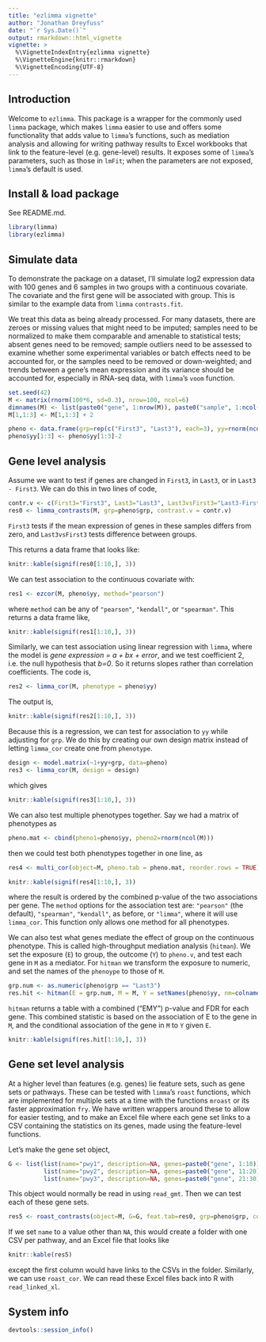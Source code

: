 ```yaml
---
title: "ezlimma vignette"
author: "Jonathan Dreyfuss"
date: "`r Sys.Date()`"
output: rmarkdown::html_vignette
vignette: >
  %\VignetteIndexEntry{ezlimma vignette}
  %\VignetteEngine{knitr::rmarkdown}
  %\VignetteEncoding{UTF-8}
---
```


## Introduction
Welcome to `ezlimma`. This package is a wrapper for the commonly used `limma` package, which makes `limma` easier to use and offers some functionality that adds value to `limma`'s functions, such as mediation analysis and allowing for writing pathway results to Excel workbooks that link to the feature-level (e.g. gene-level) results. It exposes some of `limma`'s parameters, such as those in `lmFit`; when the parameters are not exposed, `limma`'s default is used.

## Install & load package
See README.md.

```r
library(limma)
library(ezlimma)
```

## Simulate data
To demonstrate the package on a dataset, I'll simulate log2 expression data with 100 genes and 6 samples in two groups with a continuous covariate. The covariate and the first gene will be associated with group. This is similar to the example data from `limma` `contrasts.fit`.

We treat this data as being already processed. For many datasets, there are zeroes or missing values that might need to be imputed; samples need to be normalized to make them comparable and amenable to statistical tests; absent genes need to be removed; sample outliers need to be assessed to examine whether some experimental variables or batch effects need to be accounted for, or the samples need to be removed or down-weighted; and trends between a gene's mean expression and its variance should be accounted for, especially in RNA-seq data, with `limma`'s `voom` function.

```r
set.seed(42)
M <- matrix(rnorm(100*6, sd=0.3), nrow=100, ncol=6)
dimnames(M) <- list(paste0("gene", 1:nrow(M)), paste0("sample", 1:ncol(M)))
M[1,1:3] <- M[1,1:3] + 2

pheno <- data.frame(grp=rep(c("First3", "Last3"), each=3), yy=rnorm(ncol(M)), stringsAsFactors = FALSE)
pheno$yy[1:3] <- pheno$yy[1:3]-2
```

## Gene level analysis
Assume we want to test if genes are changed in `First3`, in `Last3`, or in `Last3 - First3`. We can do this in two lines of code,
```r
contr.v <- c(First3="First3", Last3="Last3", Last3vsFirst3="Last3-First3")
res0 <- limma_contrasts(M, grp=pheno$grp, contrast.v = contr.v)
```
`First3` tests if the mean expression of genes in these samples differs from zero, and `Last3vsFirst3` tests difference between groups. 

This returns a data frame that looks like:
```r
knitr::kable(signif(res0[1:10,], 3))
```

We can test association to the continuous covariate with:
```r
res1 <- ezcor(M, pheno$yy, method="pearson")
```

where `method` can be any of `"pearson"`, `"kendall"`, or `"spearman"`. This returns a data frame like,
```r
knitr::kable(signif(res1[1:10,], 3))
```

Similarly, we can test association using linear regression with `limma`, where the model is *gene expression = a + bx + error*, and we test coefficient 2, i.e. the null hypothesis that *b=0*. So it returns slopes rather than correlation coefficients. The code is,
```r
res2 <- limma_cor(M, phenotype = pheno$yy)
```

The output is,
```r
knitr::kable(signif(res2[1:10,], 3))
```

Because this is a regression, we can test for association to `yy` while adjusting for `grp`. We do this by creating our own design matrix instead of letting `limma_cor` create one from `phenotype`.
```r
design <- model.matrix(~1+yy+grp, data=pheno)
res3 <- limma_cor(M, design = design)
```

which gives
```r
knitr::kable(signif(res3[1:10,], 3))
```

We can also test multiple phenotypes together. Say we had a matrix of phenotypes as
```r
pheno.mat <- cbind(pheno1=pheno$yy, pheno2=rnorm(ncol(M)))
```

then we could test both phenotypes together in one line, as
```r
res4 <- multi_cor(object=M, pheno.tab = pheno.mat, reorder.rows = TRUE)
```

```r
knitr::kable(signif(res4[1:10,], 3))
```

where the result is ordered by the combined p-value of the two associations per gene. The `method` options for the association test are: `"pearson"` (the default), `"spearman"`, `"kendall"`, as before, or `"limma"`, where it will use `limma_cor`. This function only allows one method for all phenotypes.

We  can also test what genes mediate the effect of group on the continuous phenotype. This is called high-throughput mediation analysis (`hitman`). We set the exposure (`E`) to group, the outcome (`Y`) to `pheno.v`, and test each gene in `M` as a mediator. For `hitman` we transform the exposure to numeric, and set the names of the `phenoype` to those of `M`.  
```r
grp.num <- as.numeric(pheno$grp == "Last3")
res.hit <- hitman(E = grp.num, M = M, Y = setNames(pheno$yy, nm=colnames(M)))
```

`hitman` returns a table with a combined ("EMY") p-value and FDR for each gene. This combined statistic is based on the association of E to the gene in `M`, and the conditional association of the gene in `M` to `Y` given `E`.
```r
knitr::kable(signif(res.hit[1:10,], 3))
```

## Gene set level analysis
At a higher level than features (e.g. genes) lie feature sets, such as gene sets or pathways. These can be tested with `limma`'s `roast` functions, which are implemented for multiple sets at a time with the functions `mroast` or its faster approximation `fry`. We have written wrappers around these to allow for easier testing, and to make an Excel file where each gene set links to a CSV containing the statistics on its genes, made using the feature-level functions.

Let's make the gene set object,
```r
G <- list(list(name="pwy1", description=NA, genes=paste0("gene", 1:10)),
          list(name="pwy2", description=NA, genes=paste0("gene", 11:20)),
          list(name="pwy3", description=NA, genes=paste0("gene", 21:30)))
```

This object would normally be read in using `read_gmt`. Then we can test each of these gene sets.
```r
res5 <- roast_contrasts(object=M, G=G, feat.tab=res0, grp=pheno$grp, contrast.v = contr.v, fun="fry", name=NA)
```

If we set `name` to a value other than `NA`, this would create a folder with one CSV per pathway, and an Excel file that looks like
```r
knitr::kable(res5)
```

except the first column would have links to the CSVs in the folder. Similarly, we can use `roast_cor`. We can read these Excel files back into R with `read_linked_xl`.

## System info
```r
devtools::session_info()
```